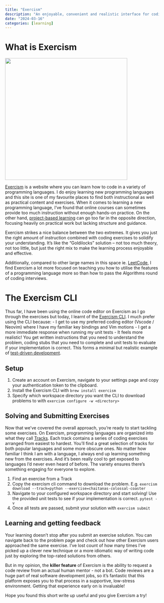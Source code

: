 ```yaml
---
title: "Exercism"
description: "An enjoyable, convenient and realistic interface for coding exercises"
date: "2024-03-16"
categories: [learning]
---
```


# What is Exercism

![](./exercism.png){fig-align='center' width=400}

[Exercism](https://exercism.org/) is a website where you can learn how to code in a variety of programming languages. I do enjoy learning new programming languages and this site is one of my favourite places to find both instructional as well as practical content and exercises. When it comes to learning a new programming language, I've found that online courses can sometimes provide too much instruction without enough hands-on practice. On the other hand, [project-based learning](https://github.com/practical-tutorials/project-based-learning) can go too far in the opposite direction, focusing heavily on practical work but lacking structure and guidance. 

Exercism strikes a nice balance between the two extremes. It gives you just the right amount of instruction combined with coding exercises to solidify your understanding. It's like the "Goldilocks" solution – not too much theory, not too little, but just the right mix to make the learning process enjoyable and effective.

Additionally, compared to other large names in this space ie. [LeetCode](https://leetcode.com/), I find Exercism a lot more focused on teaching you how to utilise the features of a programming language more so than how to pass the Algorithms round of coding interviews.

# The Exercism CLI

Thus far, I have been using the online code editor on Exercism as I go through the exercises but today, I learnt of the [Exercism CLI](https://exercism.org/docs/using/solving-exercises/working-locally). I much prefer using the CLI because:
- I get to use my preferred coding editor (Vscode / Neovim) where I have my familiar key bindings and Vim motions
- I get a more immediate response when running my unit tests
- It feels more realistic! You get written instructions that you need to understand the problem, coding stubs that you need to complete and unit tests to evaluate if your implementation is correct. This forms a minimal but realistic example of [test-driven development](https://en.wikipedia.org/wiki/Test-driven_development).

## Setup

1. Create an account on Exercism, navigate to your settings page and copy your authentication token to the clipboard.
2. Install the Exercism CLI with `brew install exercism`
3. Specify which workspace directory you want the CLI to download problems to with `exercism configure -w <directory>`

## Solving and Submitting Exercises

Now that we've covered the overall approach, you're ready to start tackling some exercises. On Exercism, programming languages are organized into what they call [Tracks](https://exercism.org/tracks). Each track contains a series of coding exercises arranged from easiest to hardest. You'll find a great selection of tracks for both popular languages and some more obscure ones. No matter how familiar I think I am with a language, I always end up learning something new from the exercises. And it's been really cool to get exposed to languages I'd never even heard of before. The variety ensures there's something engaging for everyone to explore.

1. Find an exercise from a Track
2. Copy the exercism cli command to download the problem. E.g. `exercism download --track=python --exercise=chaitanas-colossal-coaster`
3. Navigate to your configured workspace directory and start solving! Use the provided unit tests to see if your implementation is correct. `pytest -v`
4. Once all tests are passed, submit your solution with `exercism submit`

## Learning and getting feedback

Your learning doesn't stop after you submit an exercise solution. You can navigate back to the problem page and check out how other Exercism users approached the same exercise. I've lost count of how many times I've picked up a clever new technique or a more idiomatic way of writing code just by exploring the top-rated solutions from others.

But in my opinion, the **killer feature** of Exercism is the ability to request a code review from an actual human mentor - not a bot. Code reviews are a huge part of real software development jobs, so it's fantastic that this platform exposes you to that process in a supportive, low-stress environment. Getting that experience early on is invaluable!

Hope you found this short write up useful and you give Exercism a try!